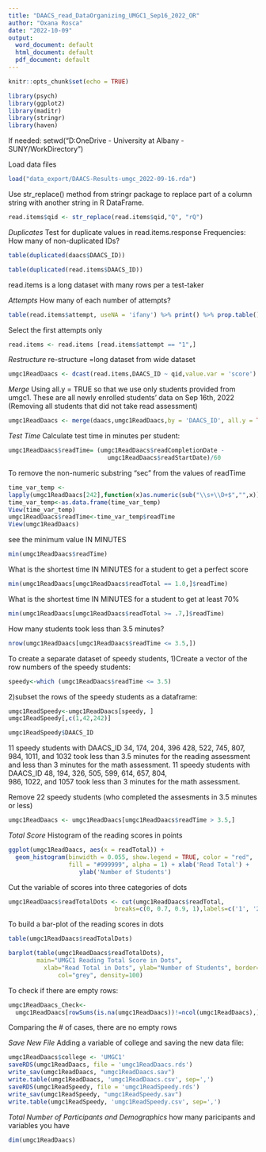 ---
title: "DAACS_read_DataOrganizing_UMGC1_Sep16_2022_OR"
author: "Oxana Rosca"
date: "2022-10-09"
output:
  word_document: default
  html_document: default
  pdf_document: default
---

```{r setup, include=FALSE}
knitr::opts_chunk$set(echo = TRUE)
```

```{r}
library(psych)
library(ggplot2)
library(maditr)
library(stringr)
library(haven)
```

If needed:
setwd("D:OneDrive - University at Albany - SUNY/WorkDirectory")

Load data files
```{r}
load("data_export/DAACS-Results-umgc_2022-09-16.rda")
```

Use str_replace() method from stringr package to replace part of a column string 
with another string in R DataFrame.
```{r}
read.items$qid <- str_replace(read.items$qid,"Q", "rQ")
```

*Duplicates*
Test for duplicate values in read.items.response
Frequencies: How many of non-duplicated IDs?
```{r}
table(duplicated(daacs$DAACS_ID))
```

```{r}
table(duplicated(read.items$DAACS_ID))
```
read.items is a long dataset with many rows per a test-taker

*Attempts*
How many of each number of attempts?
```{r}
table(read.items$attempt, useNA = 'ifany') %>% print() %>% prop.table()* 100
```
Select the first attempts only
```{r}
read.items <- read.items [read.items$attempt == "1",]
```

*Restructure*
re-structure =long dataset from wide dataset
```{r}
umgc1ReadDaacs <- dcast(read.items,DAACS_ID ~ qid,value.var = 'score')
```

*Merge*
Using all.y = TRUE so that we use only students provided from 
umgc1. These are all newly enrolled students' data on Sep 16th, 2022 (Removing 
all students that did not take read assessment)
```{r}
umgc1ReadDaacs <- merge(daacs,umgc1ReadDaacs,by = 'DAACS_ID', all.y = TRUE)
```

*Test Time*
Calculate test time in minutes per student:
```{r}
umgc1ReadDaacs$readTime= (umgc1ReadDaacs$readCompletionDate - 
                            umgc1ReadDaacs$readStartDate)/60
```

To remove the non-numeric substring "sec" from the values of readTime
```{r}
time_var_temp <- 
lapply(umgc1ReadDaacs[242],function(x)as.numeric(sub("\\s+\\D+$","",x)))
time_var_temp<-as.data.frame(time_var_temp)
View(time_var_temp)
umgc1ReadDaacs$readTime<-time_var_temp$readTime
View(umgc1ReadDaacs)
```

see the minimum value IN MINUTES

```{r}
min(umgc1ReadDaacs$readTime)
```

What is the shortest time IN MINUTES for a student to get a perfect score
```{r}
min(umgc1ReadDaacs[umgc1ReadDaacs$readTotal == 1.0,]$readTime)
```
What is the shortest time IN MINUTES for a student to get at least 70%
```{r}
min(umgc1ReadDaacs[umgc1ReadDaacs$readTotal >= .7,]$readTime)
```
How many students took less than 3.5 minutes?
```{r}
nrow(umgc1ReadDaacs[umgc1ReadDaacs$readTime <= 3.5,])
```
To create a separate dataset of speedy students,
1)Create a vector of the row numbers of the speedy students:
```{r}
speedy<-which (umgc1ReadDaacs$readTime <= 3.5)
```

2)subset the rows of the speedy students as a dataframe:
```{r}
umgc1ReadSpeedy<-umgc1ReadDaacs[speedy, ]
umgc1ReadSpeedy[,c(1,42,242)]
```

```{r}
umgc1ReadSpeedy$DAACS_ID
```

11 speedy students with DAACS_ID 34, 174, 204, 396  428, 522, 745, 807,  984, 
1011, and 1032 took less than 3.5 minutes for the reading assessment and less 
than 3 minutes for the math assessment.
11 speedy students with DAACS_ID 48,  194, 326,  505,  599,  614,  657,  804,  
986, 1022, and 1057 took less than 3 minutes for the math assessment.

Remove 22 speedy students (who completed the assesments in 3.5 minutes or less)
```{r}
umgc1ReadDaacs <- umgc1ReadDaacs[umgc1ReadDaacs$readTime > 3.5,]
```


*Total Score*
Histogram of the reading scores in points
```{r}
ggplot(umgc1ReadDaacs, aes(x = readTotal)) + 
  geom_histogram(binwidth = 0.055, show.legend = TRUE, color = "red", 
                 fill = "#999999", alpha = 1) + xlab('Read Total') +   
                    ylab('Number of Students')
```
Cut the variable of scores into three categories of dots
```{r}
umgc1ReadDaacs$readTotalDots <- cut(umgc1ReadDaacs$readTotal,
                              breaks=c(0, 0.7, 0.9, 1),labels=c('1', '2', '3'))
```

To build a bar-plot of the reading scores in dots

```{r}
table(umgc1ReadDaacs$readTotalDots)
```

```{r}
barplot(table(umgc1ReadDaacs$readTotalDots),
        main="UMGC1 Reading Total Score in Dots",
          xlab="Read Total in Dots", ylab="Number of Students", border="red", 
              col="grey", density=100)
```

To check if there are empty rows:
```{r}
umgc1ReadDaacs_Check<-
  umgc1ReadDaacs[rowSums(is.na(umgc1ReadDaacs))!=ncol(umgc1ReadDaacs),]
```
Comparing the # of cases, there are no empty rows

*Save New File*
Adding a variable of college and saving the new data file:
```{r}
umgc1ReadDaacs$college <- 'UMGC1'
saveRDS(umgc1ReadDaacs, file = 'umgc1ReadDaacs.rds')
write_sav(umgc1ReadDaacs, "umgc1ReadDaacs.sav")
write.table(umgc1ReadDaacs, 'umgc1ReadDaacs.csv', sep=',')
saveRDS(umgc1ReadSpeedy, file = 'umgc1ReadSpeedy.rds')
write_sav(umgc1ReadSpeedy, "umgc1ReadSpeedy.sav")
write.table(umgc1ReadSpeedy, 'umgc1ReadSpeedy.csv', sep=',')
```

*Total Number of Participants and Demographics*
how many paricipants and variables you have 
```{r}
dim(umgc1ReadDaacs)
```